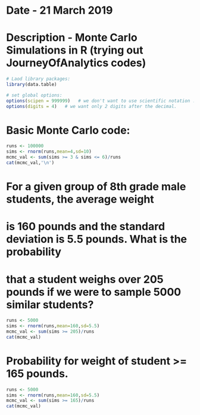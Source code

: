 # Date - 21 March 2019
# Description - Monte Carlo Simulations in R (trying out JourneyOfAnalytics codes)

```r
# Laod library packages:
library(data.table)

# set global options:
options(scipen = 999999)   # we don't want to use scientific notation .
options(digits = 4)   # we want only 2 digits after the decimal.

```
# Basic Monte Carlo code: 
```r
runs <- 100000
sims <- rnorm(runs,mean=4,sd=10)
mcmc_val <- sum(sims >= 3 & sims <= 6)/runs
cat(mcmc_val,'\n')
```

# For a given group of 8th grade male students, the average weight
# is 160 pounds and the standard deviation is 5.5 pounds. What is the probability
# that a student weighs over 205 pounds if we were to sample 5000 similar students?
```r
runs <- 5000
sims <- rnorm(runs,mean=160,sd=5.5)
mcmc_val <- sum(sims >= 205)/runs
cat(mcmc_val)
```
# Probability for weight of student >= 165 pounds.
```r
runs <- 5000
sims <- rnorm(runs,mean=160,sd=5.5)
mcmc_val <- sum(sims >= 165)/runs
cat(mcmc_val)
```



